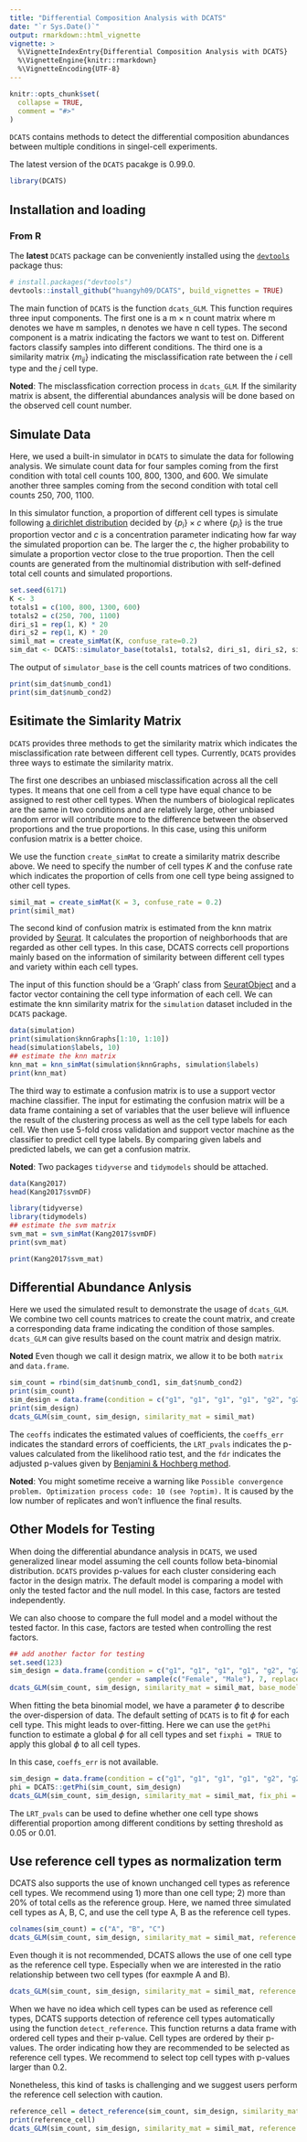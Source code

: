 ```yaml
---
title: "Differential Composition Analysis with DCATS"
date: "`r Sys.Date()`"
output: rmarkdown::html_vignette
vignette: >
  %\VignetteIndexEntry{Differential Composition Analysis with DCATS}
  %\VignetteEngine{knitr::rmarkdown}
  %\VignetteEncoding{UTF-8}
---
```


```r
knitr::opts_chunk$set(
  collapse = TRUE,
  comment = "#>"
)
```

`DCATS` contains methods to detect the differential composition
abundances between multiple conditions in singel-cell experiments.

The latest version of the `DCATS` pacakge is 0.99.0. 

```r
library(DCATS)
```

## Installation and loading

### From R

The **latest** `DCATS` package can be conveniently installed using the
[`devtools`](https://www.rstudio.com/products/rpackages/devtools/)
package thus:

``` r
# install.packages("devtools")
devtools::install_github("huangyh09/DCATS", build_vignettes = TRUE)
```

The main function of `DCATS` is the function `dcats_GLM`. This function requires three input components. The first one is a m $\times$ n count matrix where m denotes we have m samples, n denotes we have n cell types. The second component is a matrix indicating the factors we want to test on. Different factors classify samples into different conditions. The third one is a similarity matrix $\{m_{ij}\}$ indicating the misclassification rate between the $i$ cell type and the $j$ cell type. 

**Noted**: The misclassfication correction process in `dcats_GLM`. If the similarity matrix is absent, the differential abundances analysis will be done based on the observed cell count number.

## Simulate Data

Here, we used a built-in simulator in `DCATS` to simulate the data for following analysis. We simulate count data for four samples coming from the first condition with total cell counts 100, 800, 1300, and 600. We simulate another three samples coming from the second condition with total cell counts 250, 700, 1100.

In this simulator function, a proportion of different cell types is simulate following [a dirichlet distribution](https://en.wikipedia.org/wiki/Dirichlet_distribution) decided by $\{p_i\} \times c$ where $\{p_i\}$ is the true proportion vector and $c$ is a concentration parameter indicating how far way the simulated proportion can be. The larger the $c$, the higher probability to simulate a proportion vector close to the true proportion. Then the cell counts are generated from the multinomial distribution with self-defined total cell counts and simulated proportions.

```r
set.seed(6171)
K <- 3
totals1 = c(100, 800, 1300, 600)
totals2 = c(250, 700, 1100)
diri_s1 = rep(1, K) * 20
diri_s2 = rep(1, K) * 20
simil_mat = create_simMat(K, confuse_rate=0.2)
sim_dat <- DCATS::simulator_base(totals1, totals2, diri_s1, diri_s2, simil_mat)
```

The output of `simulator_base` is the cell counts matrices of two conditions.

```r
print(sim_dat$numb_cond1)
print(sim_dat$numb_cond2)
```

## Esitimate the Simlarity Matrix

`DCATS` provides three methods to get the similarity matrix which indicates the misclassification rate between different cell types. Currently, `DCATS` provides three ways to estimate the similarity matrix.

The first one describes an unbiased misclassification across all the cell types. It means that one cell from a cell type have equal chance to be assigned to rest other cell types. When the numbers of biological replicates are the same in two conditions and are relatively large, other unbiased random error will contribute more to the difference between the observed proportions and the true proportions. In this case, using this uniform confusion matrix is a better choice.

We use the function `create_simMat` to create a similarity matrix describe above. We need to specify the number of cell types $K$ and the confuse rate which indicates the proportion of cells from one cell type being assigned to other cell types.

```r
simil_mat = create_simMat(K = 3, confuse_rate = 0.2)
print(simil_mat)
```

The second kind of confusion matrix is estimated from the knn matrix provided by [Seurat](https://satijalab.org/seurat/). It calculates the proportion of neighborhoods that are regarded as other cell types. In this case, DCATS corrects cell proportions mainly based on the information of similarity between different cell types and variety within each cell types.

The input of this function should be a 'Graph' class from [SeuratObject](https://cran.r-project.org/web/packages/SeuratObject/index.html) and a factor vector containing the cell type information of each cell. We can estimate the knn similarity matrix for the `simulation` dataset included in the `DCATS` package.

```r
data(simulation)
print(simulation$knnGraphs[1:10, 1:10])
head(simulation$labels, 10)
## estimate the knn matrix
knn_mat = knn_simMat(simulation$knnGraphs, simulation$labels)
print(knn_mat)
```

The third way to estimate a confusion matrix is to use a support vector machine classifier. The input for estimating the confusion matrix will be a data frame containing a set of variables that the user believe will influence the result of the clustering process as well as the cell type labels for each cell. We then use 5-fold cross validation and support vector machine as the classifier to predict cell type labels. By comparing given labels and predicted labels, we can get a confusion matrix.

**Noted**: Two packages `tidyverse` and `tidymodels` should be attached.

```r
data(Kang2017)
head(Kang2017$svmDF)
```

```r
library(tidyverse)
library(tidymodels)
## estimate the svm matrix
svm_mat = svm_simMat(Kang2017$svmDF)
print(svm_mat)
```

```r
print(Kang2017$svm_mat)
```

## Differential Abundance Anlysis

Here we used the simulated result to demonstrate the usage of `dcats_GLM`. We combine two cell counts matrices to create the count matrix, and create a corresponding data frame indicating the condition of those samples. `dcats_GLM` can give results based on the count matrix and design matrix.

**Noted** Even though we call it design matrix, we allow it to be both `matrix` and `data.frame`.

```r
sim_count = rbind(sim_dat$numb_cond1, sim_dat$numb_cond2)
print(sim_count)
sim_design = data.frame(condition = c("g1", "g1", "g1", "g1", "g2", "g2", "g2"))
print(sim_design)
dcats_GLM(sim_count, sim_design, similarity_mat = simil_mat)
```

The `ceoffs` indicates the estimated values of coefficients, the `coeffs_err` indicates the standard errors of coefficients, the `LRT_pvals` indicates the p-values calculated from the likelihood ratio test, and the `fdr` indicates the adjusted p-values given by [Benjamini & Hochberg method](https://www.jstor.org/stable/2346101?seq=1#metadata_info_tab_contents).

**Noted**: You might sometime receive a warning like `Possible convergence problem. Optimization process code: 10 (see ?optim).` It is caused by the low number of replicates and won't influence the final results.


## Other Models for Testing

When doing the differential abundance analysis in `DCATS`, we used generalized linear model assuming the cell counts follow beta-binomial distribution. `DCATS` provides p-values for each cluster considering each factor in the design matrix. The default model is comparing a model with only the tested factor and the null model. In this case, factors are tested independently.

We can also choose to compare the full model and a model without the tested factor. In this case, factors are tested when controlling the rest factors. 

```r
## add another factor for testing
set.seed(123)
sim_design = data.frame(condition = c("g1", "g1", "g1", "g1", "g2", "g2", "g2"), 
                        gender = sample(c("Female", "Male"), 7, replace = TRUE))
dcats_GLM(sim_count, sim_design, similarity_mat = simil_mat, base_model='FULL')
```

When fitting the beta binomial model, we have a parameter $\phi$ to describe the over-dispersion of data. The default setting of `DCATS` is to fit $\phi$ for each cell type. This might leads to over-fitting. Here we can use the `getPhi` function to estimate a global $\phi$ for all cell types and set `fixphi = TRUE` to apply this global $\phi$ to all cell types.

In this case, `coeffs_err` is not available.

```r
sim_design = data.frame(condition = c("g1", "g1", "g1", "g1", "g2", "g2", "g2"))
phi = DCATS::getPhi(sim_count, sim_design)
dcats_GLM(sim_count, sim_design, similarity_mat = simil_mat, fix_phi = phi)
```

The `LRT_pvals` can be used to define whether one cell type shows differential proportion among different conditions by setting threshold as 0.05 or 0.01.

## Use reference cell types as normalization term

DCATS also supports the use of known unchanged cell types as reference cell types. We recommend using 1) more than one cell type; 2) more than 20% of total cells as the reference group. Here, we named three simulated cell types as A, B, C, and use the cell type A, B as the reference cell types. 

```r
colnames(sim_count) = c("A", "B", "C")
dcats_GLM(sim_count, sim_design, similarity_mat = simil_mat, reference = c("A", "B"))
```

Even though it is not recommended, DCATS allows the use of one cell type as the reference cell type. Especially when we are interested in the ratio relationship between two cell types (for eaxmple A and B).

```r
dcats_GLM(sim_count, sim_design, similarity_mat = simil_mat, reference = c("A"))
```

When we have no idea which cell types can be used as reference cell types, DCATS supports detection of reference cell types automatically using the function `detect_reference`. This function returns a data frame with ordered cell types and their p-value. Cell types are ordered by their p-values. The order indicating how they are recommended to be selected as reference cell types. We recommend to select top cell types with p-values larger than 0.2.

Nonetheless, this kind of tasks is challenging and we suggest users perform the reference cell selection with caution.

```r
reference_cell = detect_reference(sim_count, sim_design, similarity_mat = simil_mat)
print(reference_cell)
dcats_GLM(sim_count, sim_design, similarity_mat = simil_mat, reference = reference_cell$celltype[1:2])
```

